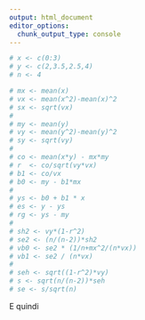 ```yaml
---
output: html_document
editor_options: 
  chunk_output_type: console
---
```

```r

# x <- c(0:3)
# y <- c(2,3.5,2.5,4)
# n <- 4

# mx <- mean(x)
# vx <- mean(x^2)-mean(x)^2
# sx <- sqrt(vx)
# 
# my <- mean(y)
# vy <- mean(y^2)-mean(y)^2
# sy <- sqrt(vy)
# 
# co <- mean(x*y) - mx*my
# r  <- co/sqrt(vy*vx)
# b1 <- co/vx
# b0 <- my - b1*mx
# 
# ys <- b0 + b1 * x
# es <- y - ys
# rg <- ys - my
# 
# sh2 <- vy*(1-r^2)
# se2 <- (n/(n-2))*sh2 
# vb0 <- se2 * (1/n+mx^2/(n*vx)) 
# vb1 <- se2 / (n*vx) 
# 
# seh <- sqrt((1-r^2)*vy)
# s <- sqrt(n/(n-2))*seh
# se <- s/sqrt(n)

```


\begin{eqnarray*}
\hat{\sigma_\varepsilon}^2&=&(1-r^2)\hat\sigma_Y^2\\
&=& (1-`r r^2`)\times`r vy`\\
    &=& `r sh2`\\
    S_\varepsilon^2 &=& \frac{n} {n-2} \hat{\sigma_\varepsilon}^2\\
    &=&  \frac{`r n`} {`r n`-2} \hat{\sigma_\varepsilon}^2 \\
 &=&  \frac{`r n`} {`r n`-2} \times `r sh2` = `r se2` 
\end{eqnarray*}

E quindi

\begin{eqnarray*}
V(\hat\beta_{0}) &=& \sigma_{\varepsilon}^{2} \left( \frac{1} {n}  +  \frac{\bar{x}^{2}} {n \hat{\sigma}^{2}_{X}} \right)\\
\widehat{V(\hat\beta_{0})} &=& S_{\varepsilon}^{2}\left( \frac{1} {n}  +  \frac{\bar{x}^{2}} {n \hat{\sigma}^{2}_{X}} \right)\ \\
 &=& `r se2`\times\left( \frac{1} {`r n`}  +  \frac{`r mx`^{2}} {`r n`\times `r vx`} \right)\\
 \widehat{SE(\hat\beta_{0})}           &=&  \sqrt{`r vb0`}\\
 &=& `r sqrt(vb0)`
\end{eqnarray*}
